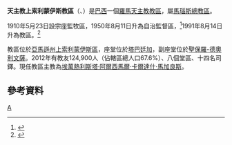 {{Infobox Roman Catholic diocese
|Roman Catholic Diocese of = 天主教上索利蒙伊斯教區
|Latin name of diocese = Dioecesis Solimões Superioris
|image = Amazonas_Micro_AltoSolimoes.svg
|caption = 教區範圍
|location = [[巴西|巴西]]
|territory = [[亞馬遜州|亞馬遜州]]上索利蒙伊斯區
|population = 124,900
|rite = 拉丁禮
|patron =
|province = 馬瑙斯
|established = 1910年
|cathedral = 護守天使主教座堂
|co-cathedral =聖保祿副主教座堂
|leadership = 主教
|website = 
|教宗 =
|metropolitan =
|ordinary = 埃萬熱利斯塔·阿爾西馬爾·卡爾達什·馬加良斯
|coadjutor bishop =
|auxiliary =
}}
'''天主教上索利蒙伊斯教區'''（{{lang-la|Dioecesis Solimões Superioris}}、{{lang-pt|Diocese de Alto Solimões}}）是[[巴西|巴西]]一個[[羅馬天主教|羅馬天主教]][[教區|教區]]，屬[[天主教馬瑙斯總教區|馬瑙斯總教區]]。

1910年5月23日設宗座監牧區，1950年8月11日升為自治監督區，<ref>{{cite journal
|journal=[[宗座公報|宗座公報]]
|publisher=梵蒂岡出版社
|date=1951年
|volume=43
|title=''Laeto accepimus''
|page=196
|url=http://www.vatican.va/archive/aas/documents/AAS%2043%20%5B1951%5D%20-%20ocr.pdf
|access-date=2013-11-13
|archive-date=2012-08-09
|archive-url=https://www.webcitation.org/69mL2255U?url=http://www.vatican.va/archive/aas/documents/AAS%2043%20%5B1951%5D%20-%20ocr.pdf
|dead-url=no
}}</ref>1991年8月14日升為教區。<ref>{{Cite web |url=http://www.vatican.va/holy_father/john_paul_ii/apost_constitutions/documents/hf_jp-ii_apc_19910814_solimoes-superioris_lt.html |title=升為教區的宗座憲令 |access-date=2013-11-13 |archive-date=2014-05-18 |archive-url=https://web.archive.org/web/20140518003621/http://www.vatican.va/holy_father/john_paul_ii/apost_constitutions/documents/hf_jp-ii_apc_19910814_solimoes-superioris_lt.html |dead-url=no }}</ref>

教區位於[[亞馬遜州|亞馬遜州]][[上索利蒙伊斯區|上索利蒙伊斯區]]，座堂位於[[塔巴廷加_(亞馬遜州)|塔巴廷加]]，副座堂位於[[聖保羅-德奧利文薩|聖保羅-德奧利文薩]]。2012年有教友124,900人（佔轄區總人口67.6%）、八個堂區、十四名司鐸。現任教區主教為[[埃萬熱利斯塔·阿爾西馬爾·卡爾達什·馬加良斯|埃萬熱利斯塔·阿爾西馬爾·卡爾達什·馬加良斯]]。

==參考資料==
{{reflist}}

[[Category:巴西天主教教區|A]]